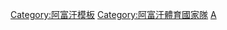 {{Navbox
| state  = {{{state|autocollapse}}}
| name   = 阿富汗體育國家隊
| title  = 阿富汗體育國家隊 
|listclass = hlist
| titlestyle = {{{titlestyle|}}}
| list1 =
*[[阿富汗國家棒球隊|棒球]]
* 籃球
** [[阿富汗國家籃球隊|男子]]
** [[阿富汗國家女子籃球隊|女子]]
* 板球
** [[阿富汗國家板球隊|男子]]
** [[阿富汗國家女子板球隊|女子]]
* 足球
** [[阿富汗國家男子足球隊|男子]]
** [[阿富汗國家女子足球隊|女子]]
** [[阿富汗國家U20足球隊|M U/20]]
* 五人制足球
** [[阿富汗國家五人制足球隊|男子]]
** [[阿富汗國家女子五人制足球隊|女子]]
* 手球
** [[阿富汗國家手球隊|男子]]
** [[阿富汗國家女子手球隊|女子]]
* 排球
** [[阿富汗國家男子排球隊|男子]]
** [[阿富汗國家女子排球隊|女子]]
|belowclass = hlist
|below  = 
* [[奧林匹克運動會阿富汗代表團|奧運]]
* [[帕拉林匹克運動會阿富汗代表團|帕運]]
* [[亞洲運動會阿富汗代表團|亞運]]
}}<noinclude>
{{collapsible option}}

[[Category:阿富汗模板]]
[[Category:阿富汗體育國家隊]]
[[Category:體育國家隊導航模板|A]]
</noinclude>